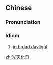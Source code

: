 ==Chinese==
{{zh-forms}}

===Pronunciation===
{{zh-pron
|m=guāng tiān huà rì
|c=gwong1 tin1 faa3 jat6
|cat=id
}}

===Idiom===
{{zh-idiom}}

# [[in broad daylight]]

[[zh:光天化日]]